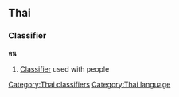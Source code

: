 ==Thai==
===Classifier===
'''คน''' <!-- romanizations from 2 lonely planet phrasebooks (khon, ?)-->

# [[Classifier]] used with people

[[Category:Thai classifiers]]
[[Category:Thai language]]